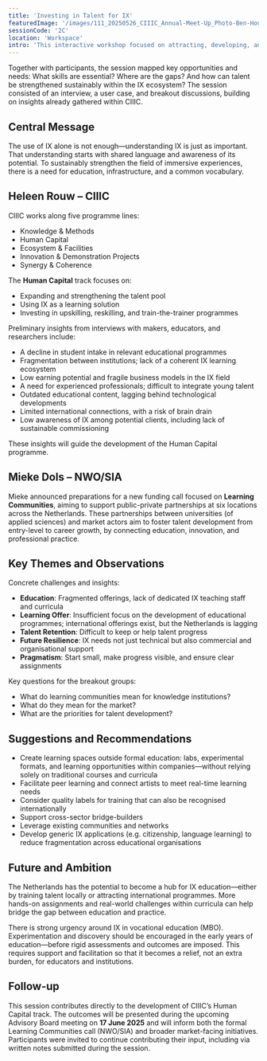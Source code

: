 ```yaml
---
title: 'Investing in Talent for IX'
featuredImage: '/images/111_20250526_CIIIC_Annual-Meet-Up_Photo-Ben-Houdijk_lr_17421.jpeg'
sessionCode: '2C'
location: 'Workspace'
intro: 'This interactive workshop focused on attracting, developing, and retaining talent within the Dutch immersive (IX) sector.'
---
```


<SpeakerContainer>
  <Speaker
    name="Monique van Dusseldorp"
    title="Moderator"
    image="/images/speakers/Monique-Dusseldorp.jpeg"
  />
  <Speaker
    name="Mieke Dols"
    title="NWO/Regieorgaan SIA"
    image="/images/speakers/mieke-dols.jpeg"
  />
  <Speaker
    name="Helene Rouw"
    title="CIIIC"
    image="/images/speakers/Heleen-Rouw.jpeg"
  />
</SpeakerContainer>

Together with participants, the session mapped key opportunities and needs: What skills are essential? Where are the gaps? And how can talent be strengthened sustainably within the IX ecosystem? The session consisted of an interview, a user case, and breakout discussions, building on insights already gathered within CIIIC.

## Central Message

The use of IX alone is not enough—understanding IX is just as important. That understanding starts with shared language and awareness of its potential. To sustainably strengthen the field of immersive experiences, there is a need for education, infrastructure, and a common vocabulary.


<Illustration filename="invest-in-talent.png" />

## Heleen Rouw – CIIIC

CIIIC works along five programme lines:

- Knowledge & Methods
- Human Capital
- Ecosystem & Facilities
- Innovation & Demonstration Projects
- Synergy & Coherence

The **Human Capital** track focuses on:

- Expanding and strengthening the talent pool
- Using IX as a learning solution
- Investing in upskilling, reskilling, and train-the-trainer programmes

Preliminary insights from interviews with makers, educators, and researchers include:

- A decline in student intake in relevant educational programmes
- Fragmentation between institutions; lack of a coherent IX learning ecosystem
- Low earning potential and fragile business models in the IX field
- A need for experienced professionals; difficult to integrate young talent
- Outdated educational content, lagging behind technological developments
- Limited international connections, with a risk of brain drain
- Low awareness of IX among potential clients, including lack of sustainable commissioning

These insights will guide the development of the Human Capital programme.

## Mieke Dols – NWO/SIA

Mieke announced preparations for a new funding call focused on **Learning Communities**, aiming to support public-private partnerships at six locations across the Netherlands. These partnerships between universities (of applied sciences) and market actors aim to foster talent development from entry-level to career growth, by connecting education, innovation, and professional practice.

## Key Themes and Observations

Concrete challenges and insights:

- **Education**: Fragmented offerings, lack of dedicated IX teaching staff and curricula
- **Learning Offer**: Insufficient focus on the development of educational programmes; international offerings exist, but the Netherlands is lagging
- **Talent Retention**: Difficult to keep or help talent progress
- **Future Resilience**: IX needs not just technical but also commercial and organisational support
- **Pragmatism**: Start small, make progress visible, and ensure clear assignments

Key questions for the breakout groups:

- What do learning communities mean for knowledge institutions?
- What do they mean for the market?
- What are the priorities for talent development?

## Suggestions and Recommendations

- Create learning spaces outside formal education: labs, experimental formats, and learning opportunities within companies—without relying solely on traditional courses and curricula
- Facilitate peer learning and connect artists to meet real-time learning needs
- Consider quality labels for training that can also be recognised internationally
- Support cross-sector bridge-builders
- Leverage existing communities and networks
- Develop generic IX applications (e.g. citizenship, language learning) to reduce fragmentation across educational organisations

## Future and Ambition

The Netherlands has the potential to become a hub for IX education—either by training talent locally or attracting international programmes. More hands-on assignments and real-world challenges within curricula can help bridge the gap between education and practice.

There is strong urgency around IX in vocational education (MBO). Experimentation and discovery should be encouraged in the early years of education—before rigid assessments and outcomes are imposed. This requires support and facilitation so that it becomes a relief, not an extra burden, for educators and institutions.

## Follow-up

This session contributes directly to the development of CIIIC’s Human Capital track. The outcomes will be presented during the upcoming Advisory Board meeting on **17 June 2025** and will inform both the formal Learning Communities call (NWO/SIA) and broader market-facing initiatives. Participants were invited to continue contributing their input, including via written notes submitted during the session.
